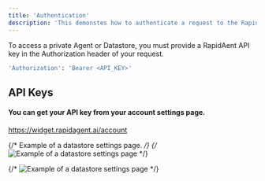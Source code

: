 ```yaml
---
title: 'Authentication'
description: 'This demonstes how to authenticate a request to the RapidAent API.'
---
```


To access a private Agent or Datastore, you must provide a RapidAent API key in the Authorization header of your request.

```bash
'Authorization': 'Bearer <API_KEY>'
```

## API Keys

#### You can get your API key from your account settings page.

https://widget.rapidagent.ai/account

{/* Example of a datastore settings page. */}
{/* ![Example of a datastore settings page](/images/datastore-settings-header.png) */}

{/* ![Example of a datastore settings page](/images/datastore-api-key.png) */}
